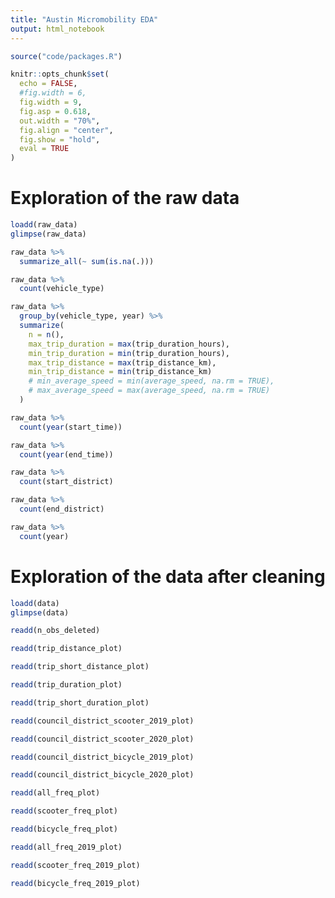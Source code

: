 ```yaml
---
title: "Austin Micromobility EDA"
output: html_notebook
---
```


```r
source("code/packages.R")

knitr::opts_chunk$set(
  echo = FALSE,
  #fig.width = 6,
  fig.width = 9,
  fig.asp = 0.618,
  out.width = "70%",
  fig.align = "center",
  fig.show = "hold",
  eval = TRUE
)
```

# Exploration of the raw data

```r
loadd(raw_data)
glimpse(raw_data)
```

```r
raw_data %>%
  summarize_all(~ sum(is.na(.)))
```

```r
raw_data %>%
  count(vehicle_type)
```

```r
raw_data %>%
  group_by(vehicle_type, year) %>%
  summarize(
    n = n(),
    max_trip_duration = max(trip_duration_hours),
    min_trip_duration = min(trip_duration_hours),
    max_trip_distance = max(trip_distance_km),
    min_trip_distance = min(trip_distance_km)
    # min_average_speed = min(average_speed, na.rm = TRUE),
    # max_average_speed = max(average_speed, na.rm = TRUE)
  )
```

```r
raw_data %>%
  count(year(start_time))
```

```r
raw_data %>%
  count(year(end_time))
```

```r
raw_data %>%
  count(start_district)
```

```r
raw_data %>%
  count(end_district)
```

```r
raw_data %>%
  count(year)
```

# Exploration of the data after cleaning

<!-- TODO: Should verify that the data cleaning was performed correctly. -->

```r
loadd(data)
glimpse(data)
```

```r
readd(n_obs_deleted)
```

```r
readd(trip_distance_plot)
```

```r
readd(trip_short_distance_plot)
```

```r
readd(trip_duration_plot)
```

```r
readd(trip_short_duration_plot)
```

```r
readd(council_district_scooter_2019_plot)
```

```r
readd(council_district_scooter_2020_plot)
```

```r
readd(council_district_bicycle_2019_plot)
```

```r
readd(council_district_bicycle_2020_plot)
```

```r
readd(all_freq_plot)
```

```r
readd(scooter_freq_plot)
```

```r
readd(bicycle_freq_plot)
```

```r
readd(all_freq_2019_plot)
```

```r
readd(scooter_freq_2019_plot)
```

```r
readd(bicycle_freq_2019_plot)
```

